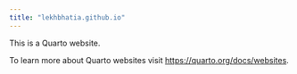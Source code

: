 ```yaml
---
title: "lekhbhatia.github.io"
---
```


This is a Quarto website.

To learn more about Quarto websites visit <https://quarto.org/docs/websites>.
